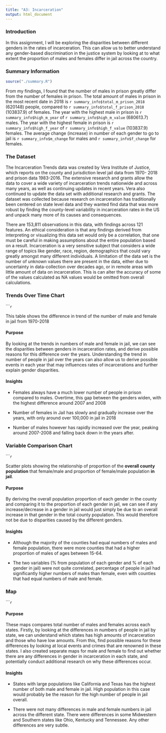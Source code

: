 ```yaml
---
title: "A3: Incarceration"
output: html_document
---
```


### Introduction

In this assignment, I will be exploring the disparities between different genders in the rates of incarceration. This can allow us to better understand any gender-based discrimination in the justice system by looking at to what extent the proportion of males and females differ in jail across the country. 

### Summary Information

```r
source("./summary.R")
```

From my findings, I found that the number of males in prison greatly differ from the number of females in prison. The total amount of males in prison in the most recent date in 2018 is `r summary_info$total_m_prison_2018` (620148) people, compared to `r summary_info$total_f_prison_2018` (103837.9) of females. The year with the highest male in prison is `r summary_info$high_m_year` of `r summary_info$high_m_value` (680613.7) males. The year with the highest female in prison is `r summary_info$high_f_year` of `r summary_info$high_f_value` (103837.9) females. The average change (increase) in number of each gender to go to jail is  `r summary_info$m_change` for males and `r summary_info$f_change` for females.

### The Dataset

The Incarceration Trends data was created by Vera Institute of Justice, which reports on the county and jurisdiction level jail data from 1970- 2018 and prison data 1983-2016. The extensive research and grants allow the data to cover a wide variety of incarceration trends nationwide and across many years, as well as continuing updates in recent years. Vera also continued to update the data set with additional research  and grants. The dataset was collected because research on incarceration has traditionally been centered on state level data and they wanted find data that was more robust by finding the county-level variability in incarceration rates in the US and unpack many more of its causes and consequences. 

There are 153,811 observations in this data, with findings across 121 features. An ethical consideration is that any findings derived from interpreting or visualizing this data set would only be a correlation, that one must be careful in making assumptions about the entire population based on a result. Incarceration is a very sensitive subject that considers a wide range of topics like gender, race, region, demographics that could vary greatly amongst many different individuals. A limitation of the data set is the number of unknown values there are present in the data, either due to uncertainty in data-collection over decades ago, or in remote areas with little amount of data on incarceration. This is can alter the accuracy of some of the values calculated as NA values would be omitted from overall calculations.

### Trends Over Time Chart

``````r
```

This table shows the difference in trend of the number of male and female in jail from 1970-2018

#### Purpose
By looking at the trends in numbers of male and female in jail, we can see the disparities between genders in incarceration rates, and derive possible reasons for this difference over the years. Understanding the trend in number of people in jail over the years can also allow us to derive possible events in each year that may influences rates of incarcerations and further explain gender disparities. 

#### Insights
* Females always have a much lower number of people in prison compared to males. Overtime, this gap between the genders widen, with the highest difference around 2007 and 2008

* Number of females in Jail has slowly and gradually increase over the years, with only around over 100,000 in jail in 2018

* Number of males however has rapidly increased over the year, peaking around 2007-2008 and falling back down in the years after. 

### Variable Comparison Chart

``````r
```

Scatter plots showing the relationship of proportion of the **overall county population** that female/male and proportion of female/male population **in jail**.

#### Purpose 
By deriving the overall population proportion of each gender in the county and comparing it to the proportion of each gender in jail, we can see if any increase/decrease in a gender in jail would just simply be due to an overall increase in that gender in the total county population. This would therefore not be due to disparities caused by the different genders.

#### Insights
* Although the majority of the counties had equal numbers of males and female population, there were more counties  that had a higher proportion of males of ages between 15-64. 

* The two variables (% from population of each gender and % of each gender in jail) were not quite correlated, percentage of people in jail had significantly higher numbers of males than female, even with counties that had equal numbers of male and female.

### Map

``````r
```

#### Purpose
These maps compares total number of males and females across each states. Firstly, by looking at the differences in numbers of people in jail by state, we can understand which states has high amounts of incarceration and those who have low amounts. From this, find possible reasons for these differences by looking at local events and crimes that are renowned in these states. I also created separate maps for male and female to find out whether there are any differences in gender in incarceration in each state, and potentially conduct additional research on why these differences occur.

#### Insights
* States with large populations like California and Texas has the highest number of both male and female in jail. High population in this case would probably be the reason for the high number of people in jail overall.

* There were not many differences in male and female numbers in jail across the different state. There were differences in some Midwestern and Southern states like Ohio, Kentucky and Tennessee. Any other differences are very subtle.

